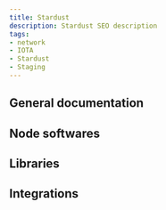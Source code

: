 ```yaml
---
title: Stardust
description: Stardust SEO description
tags:
- network
- IOTA
- Stardust
- Staging 
---
```



## General documentation

<div className='row'>
  <Card
    title='Stardust'
    link='/stardust-docs/welcome'
    description='Staging documentation'
    icon='&#xe90e;'
  />
</div>

## Node softwares

<div className='row'>
  <Card
    title='Hornet'
    link='/hornet/welcome'
    description='IOTA node written in Go'
    icon='&#xe904;'
  />
  <Card
    title='Bee'
    link='/bee/getting_started'
    description='IOTA node written in Rust'
    icon='&#xe900;'
  />
  <Card
    title='Chronicle'
    link='/chronicle.rs/welcome'
    description='IOTA permanode'
    icon='&#xe90c;'
  />
</div>

## Libraries

<div className='row'>
  <Card
    title='Client'
    link='/iota.rs/welcome'
    description='Interact with the network'
    icon='&#xe907;'
  />
  <Card
    title='Wallet'
    link='/wallet.rs/welcome'
    description='Build IOTA wallets'
    icon='&#xe90a;'
  />
  <Card
    title='Stronghold'
    link='/stronghold.rs/welcome'
    description='Handle secrets securely'
    icon='&#xe909;'
  />
  <Card
    title='Identity'
    link='/identity.rs/introduction'
    description='Identity framework'
    icon='&#xe905;'
  />
  <Card
    title='Streams'
    link='/streams/welcome'
    description='Share data securely'
    icon='&#xe908;'
  />
</div>

## Integrations

<div className='row'>
  <Card
    title='Streams & Identity '
    link='/integration-services/welcome'
    description='Integrate IOTA'
    icon='&#xe90d;'
  />
  <Card
    title='Blueprints'
    link='/blueprints/introduction'
    description='Real-world scenarios'
    icon='&#xe907;'
  />
</div>

